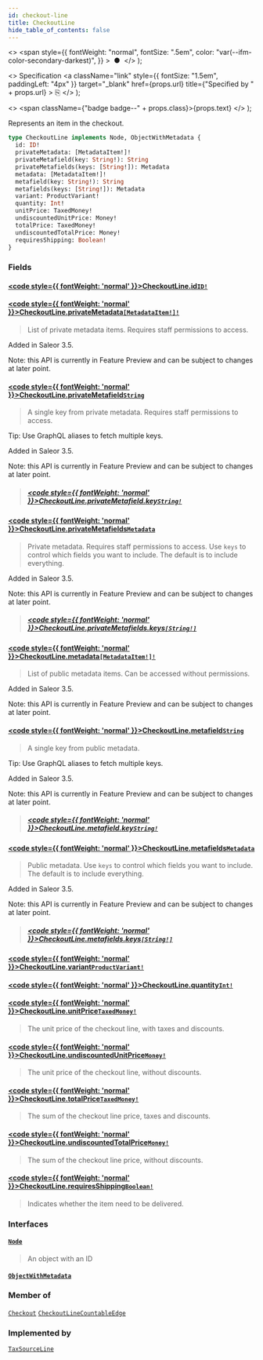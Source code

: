 ```yaml
---
id: checkout-line
title: CheckoutLine
hide_table_of_contents: false
---
```


  <>
    <span
      style={{
        fontWeight: "normal",
        fontSize: ".5em",
        color: "var(--ifm-color-secondary-darkest)",
      }}
    >
      &nbsp;●&nbsp;
    </span>
  </>
);

  <>
    Specification
    <a
      className="link"
      style={{ fontSize: "1.5em", paddingLeft: "4px" }}
      target="\_blank"
      href={props.url}
      title={"Specified by " + props.url}
    >
      ⎘
    </a>
  </>
);

  <>
    <span className={"badge badge--" + props.class}>{props.text}</span>
  </>
);

Represents an item in the checkout.

```graphql
type CheckoutLine implements Node, ObjectWithMetadata {
  id: ID!
  privateMetadata: [MetadataItem!]!
  privateMetafield(key: String!): String
  privateMetafields(keys: [String!]): Metadata
  metadata: [MetadataItem!]!
  metafield(key: String!): String
  metafields(keys: [String!]): Metadata
  variant: ProductVariant!
  quantity: Int!
  unitPrice: TaxedMoney!
  undiscountedUnitPrice: Money!
  totalPrice: TaxedMoney!
  undiscountedTotalPrice: Money!
  requiresShipping: Boolean!
}
```

### Fields

#### [<code style={{ fontWeight: 'normal' }}>CheckoutLine.<b>id</b></code>](#)<Bullet />[`ID!`](../../api-reference/miscellaneous/scalars/id) <Badge class="secondary" text="non-null"/> <Badge class="secondary" text="scalar"/> <Badge class="secondary" text="miscellaneous"/>

>

#### [<code style={{ fontWeight: 'normal' }}>CheckoutLine.<b>privateMetadata</b></code>](#)<Bullet />[`[MetadataItem!]!`](../../api-reference/miscellaneous/objects/metadata-item) <Badge class="secondary" text="non-null"/> <Badge class="secondary" text="object"/> <Badge class="secondary" text="miscellaneous"/>

> List of private metadata items. Requires staff permissions to access.

Added in Saleor 3.5.

Note: this API is currently in Feature Preview and can be subject to changes at later point.

>

#### [<code style={{ fontWeight: 'normal' }}>CheckoutLine.<b>privateMetafield</b></code>](#)<Bullet />[`String`](../../api-reference/miscellaneous/scalars/string) <Badge class="secondary" text="scalar"/> <Badge class="secondary" text="miscellaneous"/>

> A single key from private metadata. Requires staff permissions to access.

Tip: Use GraphQL aliases to fetch multiple keys.

Added in Saleor 3.5.

Note: this API is currently in Feature Preview and can be subject to changes at later point.

> ##### [<code style={{ fontWeight: 'normal' }}>CheckoutLine.privateMetafield.<b>key</b></code>](#)<Bullet />[`String!`](../../api-reference/miscellaneous/scalars/string) <Badge class="secondary" text="non-null"/> <Badge class="secondary" text="scalar"/> <Badge class="secondary" text="miscellaneous"/>

#### [<code style={{ fontWeight: 'normal' }}>CheckoutLine.<b>privateMetafields</b></code>](#)<Bullet />[`Metadata`](../../api-reference/miscellaneous/scalars/metadata) <Badge class="secondary" text="scalar"/> <Badge class="secondary" text="miscellaneous"/>

> Private metadata. Requires staff permissions to access. Use `keys` to control which fields you want to include. The default is to include everything.

Added in Saleor 3.5.

Note: this API is currently in Feature Preview and can be subject to changes at later point.

> ##### [<code style={{ fontWeight: 'normal' }}>CheckoutLine.privateMetafields.<b>keys</b></code>](#)<Bullet />[`[String!]`](../../api-reference/miscellaneous/scalars/string) <Badge class="secondary" text="list"/> <Badge class="secondary" text="scalar"/> <Badge class="secondary" text="miscellaneous"/>

#### [<code style={{ fontWeight: 'normal' }}>CheckoutLine.<b>metadata</b></code>](#)<Bullet />[`[MetadataItem!]!`](../../api-reference/miscellaneous/objects/metadata-item) <Badge class="secondary" text="non-null"/> <Badge class="secondary" text="object"/> <Badge class="secondary" text="miscellaneous"/>

> List of public metadata items. Can be accessed without permissions.

Added in Saleor 3.5.

Note: this API is currently in Feature Preview and can be subject to changes at later point.

>

#### [<code style={{ fontWeight: 'normal' }}>CheckoutLine.<b>metafield</b></code>](#)<Bullet />[`String`](../../api-reference/miscellaneous/scalars/string) <Badge class="secondary" text="scalar"/> <Badge class="secondary" text="miscellaneous"/>

> A single key from public metadata.

Tip: Use GraphQL aliases to fetch multiple keys.

Added in Saleor 3.5.

Note: this API is currently in Feature Preview and can be subject to changes at later point.

> ##### [<code style={{ fontWeight: 'normal' }}>CheckoutLine.metafield.<b>key</b></code>](#)<Bullet />[`String!`](../../api-reference/miscellaneous/scalars/string) <Badge class="secondary" text="non-null"/> <Badge class="secondary" text="scalar"/> <Badge class="secondary" text="miscellaneous"/>

#### [<code style={{ fontWeight: 'normal' }}>CheckoutLine.<b>metafields</b></code>](#)<Bullet />[`Metadata`](../../api-reference/miscellaneous/scalars/metadata) <Badge class="secondary" text="scalar"/> <Badge class="secondary" text="miscellaneous"/>

> Public metadata. Use `keys` to control which fields you want to include. The default is to include everything.

Added in Saleor 3.5.

Note: this API is currently in Feature Preview and can be subject to changes at later point.

> ##### [<code style={{ fontWeight: 'normal' }}>CheckoutLine.metafields.<b>keys</b></code>](#)<Bullet />[`[String!]`](../../api-reference/miscellaneous/scalars/string) <Badge class="secondary" text="list"/> <Badge class="secondary" text="scalar"/> <Badge class="secondary" text="miscellaneous"/>

#### [<code style={{ fontWeight: 'normal' }}>CheckoutLine.<b>variant</b></code>](#)<Bullet />[`ProductVariant!`](../../api-reference/products/objects/product-variant) <Badge class="secondary" text="non-null"/> <Badge class="secondary" text="object"/> <Badge class="secondary" text="products"/>

>

#### [<code style={{ fontWeight: 'normal' }}>CheckoutLine.<b>quantity</b></code>](#)<Bullet />[`Int!`](../../api-reference/miscellaneous/scalars/int) <Badge class="secondary" text="non-null"/> <Badge class="secondary" text="scalar"/> <Badge class="secondary" text="miscellaneous"/>

>

#### [<code style={{ fontWeight: 'normal' }}>CheckoutLine.<b>unitPrice</b></code>](#)<Bullet />[`TaxedMoney!`](../../api-reference/miscellaneous/objects/taxed-money) <Badge class="secondary" text="non-null"/> <Badge class="secondary" text="object"/> <Badge class="secondary" text="miscellaneous"/>

> The unit price of the checkout line, with taxes and discounts.

#### [<code style={{ fontWeight: 'normal' }}>CheckoutLine.<b>undiscountedUnitPrice</b></code>](#)<Bullet />[`Money!`](../../api-reference/miscellaneous/objects/money) <Badge class="secondary" text="non-null"/> <Badge class="secondary" text="object"/> <Badge class="secondary" text="miscellaneous"/>

> The unit price of the checkout line, without discounts.

#### [<code style={{ fontWeight: 'normal' }}>CheckoutLine.<b>totalPrice</b></code>](#)<Bullet />[`TaxedMoney!`](../../api-reference/miscellaneous/objects/taxed-money) <Badge class="secondary" text="non-null"/> <Badge class="secondary" text="object"/> <Badge class="secondary" text="miscellaneous"/>

> The sum of the checkout line price, taxes and discounts.

#### [<code style={{ fontWeight: 'normal' }}>CheckoutLine.<b>undiscountedTotalPrice</b></code>](#)<Bullet />[`Money!`](../../api-reference/miscellaneous/objects/money) <Badge class="secondary" text="non-null"/> <Badge class="secondary" text="object"/> <Badge class="secondary" text="miscellaneous"/>

> The sum of the checkout line price, without discounts.

#### [<code style={{ fontWeight: 'normal' }}>CheckoutLine.<b>requiresShipping</b></code>](#)<Bullet />[`Boolean!`](../../api-reference/miscellaneous/scalars/boolean) <Badge class="secondary" text="non-null"/> <Badge class="secondary" text="scalar"/> <Badge class="secondary" text="miscellaneous"/>

> Indicates whether the item need to be delivered.

### Interfaces

#### [`Node`](../../api-reference/miscellaneous/interfaces/node) <Badge class="secondary" text="interface"/> <Badge class="secondary" text="miscellaneous"/>

> An object with an ID

#### [`ObjectWithMetadata`](../../api-reference/miscellaneous/interfaces/object-with-metadata) <Badge class="secondary" text="interface"/> <Badge class="secondary" text="miscellaneous"/>

>

### Member of

[`Checkout`](../../api-reference/checkout/objects/checkout) <Badge class="secondary" text="object"/><Bullet />[`CheckoutLineCountableEdge`](../../api-reference/miscellaneous/objects/checkout-line-countable-edge) <Badge class="secondary" text="object"/>

### Implemented by

[`TaxSourceLine`](../../api-reference/miscellaneous/unions/tax-source-line) <Badge class="secondary" text="union"/>
